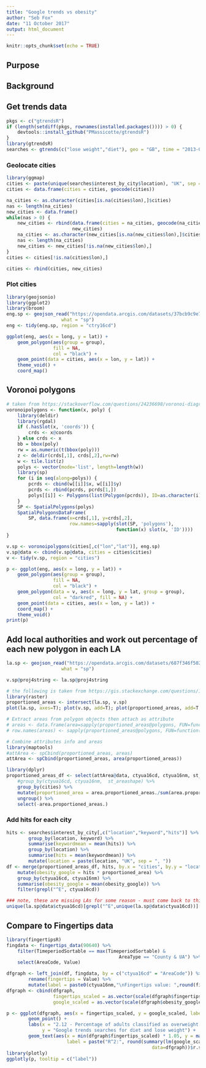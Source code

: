 ```yaml
---
title: "Google trends vs obesity"
author: "Seb Fox"
date: "11 October 2017"
output: html_document
---
```


```r
knitr::opts_chunk$set(echo = TRUE)
```

## Purpose


## Background


## Get trends data

```r

pkgs <- c("gtrendsR")
if (length(setdiff(pkgs, rownames(installed.packages()))) > 0) {
    devtools::install_github("PMassicotte/gtrendsR")
}
library(gtrendsR)
searches <- gtrends(c("lose weight","diet"), geo = "GB", time = "2013-01-01 2015-12-31")

```

### Geolocate cities

```r
library(ggmap)
cities <- paste(unique(searches$interest_by_city$location), "UK", sep = ", ")
cities <- data.frame(cities = cities, geocode(cities))

na_cities <- as.character(cities[is.na(cities$lon),]$cities)
nas <- length(na_cities)
new_cities <- data.frame()
while(nas > 0) {
    new_cities <- rbind(data.frame(cities = na_cities, geocode(na_cities)),
                        new_cities)
    na_cities <- as.character(new_cities[is.na(new_cities$lon),]$cities)
    nas <- length(na_cities)
    new_cities <- new_cities[!is.na(new_cities$lon),]
}
cities <- cities[!is.na(cities$lon),]

cities <- rbind(cities, new_cities)
```


### Plot cities

```r
library(geojsonio)
library(ggplot2)
library(broom)
eng.sp <- geojson_read("https://opendata.arcgis.com/datasets/37bcb9c9e788497ea4f80543fd14c0a7_4.geojson",
                    what = "sp")
eng <- tidy(eng.sp, region = "ctry16cd")

ggplot(eng, aes(x = long, y = lat)) +
    geom_polygon(aes(group = group),
                 fill = NA,
                 col = "black") +
    geom_point(data = cities, aes(x = lon, y = lat)) +
    theme_void() + 
    coord_map()

```

## Voronoi polygons

```r
# taken from https://stackoverflow.com/questions/24236698/voronoi-diagram-polygons-enclosed-in-geographic-borders
voronoipolygons <- function(x, poly) {
    library(deldir)
    library(rgdal)
    if (.hasSlot(x, 'coords')) {
        crds <- x@coords  
    } else crds <- x
    bb = bbox(poly)
    rw = as.numeric(t(bbox(poly)))
    z <- deldir(crds[,1], crds[,2],rw=rw)
    w <- tile.list(z)
    polys <- vector(mode='list', length=length(w))
    library(sp)
    for (i in seq(along=polys)) {
        pcrds <- cbind(w[[i]]$x, w[[i]]$y)
        pcrds <- rbind(pcrds, pcrds[1,])
        polys[[i]] <- Polygons(list(Polygon(pcrds)), ID=as.character(i))
    }
    SP <- SpatialPolygons(polys)
    SpatialPolygonsDataFrame(
        SP, data.frame(x=crds[,1], y=crds[,2], 
                       row.names=sapply(slot(SP, 'polygons'), 
                                        function(x) slot(x, 'ID'))))  
}

v.sp <- voronoipolygons(cities[,c("lon","lat")], eng.sp)
v.sp@data <- cbind(v.sp@data, cities = cities$cities)
v <- tidy(v.sp, region = "cities")

p <- ggplot(eng, aes(x = long, y = lat)) +
    geom_polygon(aes(group = group),
                 fill = NA,
                 col = "black") +
    geom_polygon(data = v, aes(x = long, y = lat, group = group),
                 col = "darkred", fill = NA) +
    geom_point(data = cities, aes(x = lon, y = lat)) +
    coord_map() + 
    theme_void()
print(p)
```


## Add local authorities and work out percentage of each new polygon in each LA

```r
la.sp <- geojson_read("https://opendata.arcgis.com/datasets/687f346f5023410ba86615655ff33ca9_3.geojson",
                    what = "sp")

v.sp@proj4string <- la.sp@proj4string

# the following is taken from https://gis.stackexchange.com/questions/140504/extracting-intersection-areas-in-r
library(raster)
proportioned_areas <- intersect(la.sp, v.sp)
plot(la.sp, axes=T); plot(v.sp, add=T); plot(proportioned_areas, add=T, col='red')

# Extract areas from polygon objects then attach as attribute
# areas <- data.frame(area=sapply(proportioned_areas@polygons, FUN=function(x) {slot(x, 'area')}))
# row.names(areas) <- sapply(proportioned_areas@polygons, FUN=function(x) {slot(x, 'ID')})

# Combine attributes info and areas 
library(maptools)
#attArea <- spCbind(proportioned_areas, areas)
attArea <- spCbind(proportioned_areas, area(proportioned_areas))

library(dplyr)
proportioned_areas_df <- select(attArea@data, ctyua16cd, ctyua16nm, st_areashape, cities, area.proportioned_areas.) %>%
    #group_by(ctyua16cd, ctyua16nm,  st_areashape) %>%
    group_by(cities) %>%
    mutate(proportioned_area = area.proportioned_areas./sum(area.proportioned_areas.)) %>%
    ungroup() %>%
    select(-area.proportioned_areas.)

```

### Add hits for each city

```r
hits <- searches$interest_by_city[,c("location","keyword","hits")] %>%
        group_by(location, keyword) %>%
        summarise(keywordmean = mean(hits)) %>%
        group_by(location) %>%
        summarise(hits = mean(keywordmean)) %>%
        mutate(location = paste(location, "UK", sep = ", "))
df <- merge(proportioned_areas_df, hits, by.x = "cities", by.y = "location", all.x=TRUE) %>%
    mutate(obesity_google = hits * proportioned_area) %>%
    group_by(ctyua16cd, ctyua16nm) %>%
    summarise(obesity_google = mean(obesity_google)) %>%
    filter(grepl("^E", ctyua16cd))

### note, these are missing LAs for some reason - must come back to this
unique(la.sp@data$ctyua16cd)[grepl("^E",unique(la.sp@data$ctyua16cd))][!unique(la.sp@data$ctyua16cd)[grepl("^E",unique(la.sp@data$ctyua16cd))] %in% unique(df$ctyua16cd)]

```

## Compare to Fingertips data

```r
library(fingertipsR)
fingdata <- fingertips_data(90640) %>%
    filter(TimeperiodSortable == max(TimeperiodSortable) &
                                         AreaType == "County & UA") %>%
    select(AreaCode, Value)

dfgraph <- left_join(df, fingdata, by = c("ctyua16cd" = "AreaCode")) %>%
        rename(fingertips = Value) %>%
        mutate(label = paste0(ctyua16nm,"\nFingertips value: ",round(fingertips, 2),"\nGoogle trend relative number of hits: ", round(obesity_google,2)))
dfgraph <- cbind(dfgraph, 
                 fingertips_scaled = as.vector(scale(dfgraph$fingertips)),
                 google_scaled = as.vector(scale(dfgraph$obesity_google)))

p <- ggplot(dfgraph, aes(x = fingertips_scaled, y = google_scaled, label = label)) +
        geom_point() +
        labs(x = "2.12 - Percentage of adults classified as overweight or obese",
             y = "Google trends searches for diet and lose weight") + 
        geom_text(aes(x = min(dfgraph$fingertips_scaled) * 1.05, y = max(dfgraph$google_scaled) * 0.95,
                      label = paste("R^2:", round(summary(lm(google_scaled ~ fingertips_scaled,
                                                     data=dfgraph))$r.squared,2))))
library(plotly)
ggplotly(p, tooltip = c("label"))
```

